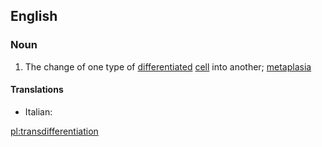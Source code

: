 ==English==

===Noun===
{{wikipedia}}
{{en-noun|s|-}}

# {{context|biology|lang=en}} The change of one type of [[differentiated]] [[cell]] into another; [[metaplasia]]

====Translations====
{{trans-top|change of one type of differentiated cell into another}}
* Italian: {{t-|it|transdifferenziazione|f}}
{{trans-mid}}
{{trans-bottom}}

[[pl:transdifferentiation]]